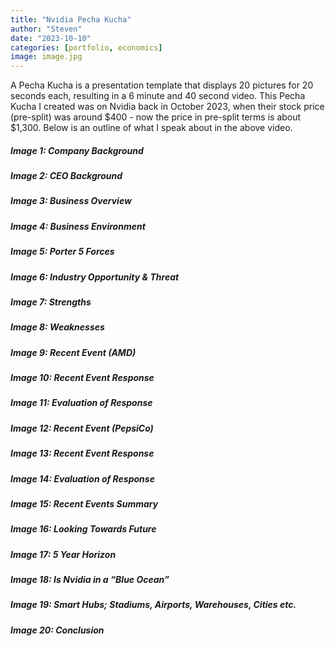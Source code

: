 ```yaml
---
title: "Nvidia Pecha Kucha"
author: "Steven"
date: "2023-10-10"
categories: [portfolio, economics]
image: image.jpg
---
```


A Pecha Kucha is a presentation template that displays 20 pictures for 20 seconds each, resulting in a 6 minute and 40 second video. This Pecha Kucha I created was on Nvidia back in October 2023, when their stock price (pre-split) was around \$400 - now the price in pre-split terms is about \$1,300. Below is an outline of what I speak about in the above video.

##### Image 1: Company Background 

##### Image 2: CEO Background 

##### Image 3: Business Overview 

##### Image 4: Business Environment 

##### Image 5: Porter 5 Forces 

##### Image 6: Industry Opportunity & Threat 

##### Image 7: Strengths 

##### Image 8: Weaknesses 

##### Image 9: Recent Event (AMD) 

##### Image 10: Recent Event Response 

##### Image 11: Evaluation of Response 

##### Image 12: Recent Event (PepsiCo) 

##### Image 13: Recent Event Response 

##### Image 14: Evaluation of Response 

##### Image 15: Recent Events Summary 

##### Image 16: Looking Towards Future 

##### Image 17: 5 Year Horizon 

##### Image 18: Is Nvidia in a "Blue Ocean" 

##### Image 19: Smart Hubs; Stadiums, Airports, Warehouses, Cities etc. 

##### Image 20: Conclusion
